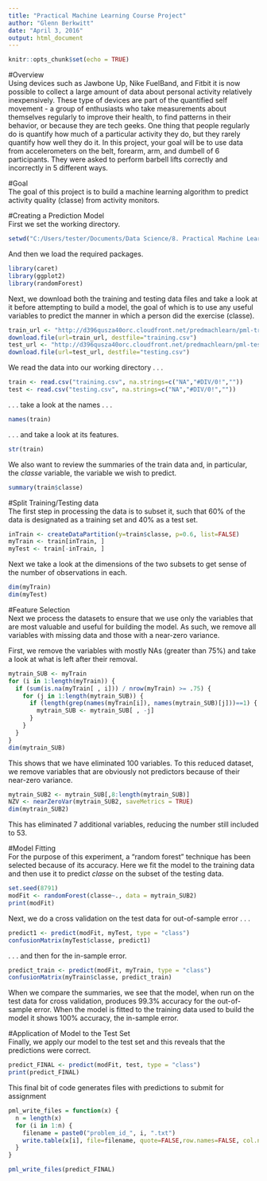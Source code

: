 ```yaml
---
title: "Practical Machine Learning Course Project"
author: "Glenn Berkwitt"
date: "April 3, 2016"
output: html_document
---
```


```r
knitr::opts_chunk$set(echo = TRUE)
```

#Overview  
Using devices such as Jawbone Up, Nike FuelBand, and Fitbit it is now possible to collect a large amount of data about personal activity relatively inexpensively. These type of devices are part of the quantified self movement - a group of enthusiasts who take measurements about themselves regularly to improve their health, to find patterns in their behavior, or because they are tech geeks. One thing that people regularly do is quantify how much of a particular activity they do, but they rarely quantify how well they do it. In this project, your goal will be to use data from accelerometers on the belt, forearm, arm, and dumbell of 6 participants. They were asked to perform barbell lifts correctly and incorrectly in 5 different ways.

#Goal  
The goal of this project is to build a machine learning algorithm to predict activity quality (classe) from activity monitors.  

#Creating a Prediction Model  
First we set the working directory.

```r
setwd("C:/Users/tester/Documents/Data Science/8. Practical Machine Learning")
```

And then we load the required packages.
```r
library(caret)
library(ggplot2)
library(randomForest)
```

Next, we download both the training and testing data files and take a look at it before attempting to build a model, the goal of which is to use any useful 
variables to predict the manner in which a person did the exercise (classe).
```r
train_url <- "http://d396qusza40orc.cloudfront.net/predmachlearn/pml-training.csv"
download.file(url=train_url, destfile="training.csv")
test_url <- "http://d396qusza40orc.cloudfront.net/predmachlearn/pml-testing.csv"
download.file(url=test_url, destfile="testing.csv")
```

We read the data into our working directory . . .
```r
train <- read.csv("training.csv", na.strings=c("NA","#DIV/0!",""))
test <- read.csv("testing.csv", na.strings=c("NA","#DIV/0!",""))
```

. . . take a look at the names . . .
```r
names(train)
```

. . . and take a look at its features.
```r
str(train)
```

We also want to review the summaries of the train data and, in particular, the *classe* variable, the variable we wish to predict.
```r
summary(train$classe)
```

#Split Training/Testing data  
The first step in processing the data is to subset it, such that 60% of the data is designated as a training set and 40% as a test set. 
```r
inTrain <- createDataPartition(y=train$classe, p=0.6, list=FALSE)
myTrain <- train[inTrain, ]
myTest <- train[-inTrain, ]
```

Next we take a look at the dimensions of the two subsets to get sense of the number of observations in each.
```r
dim(myTrain)
dim(myTest)
```

#Feature Selection  
Next we process the datasets to ensure that we use only the variables that are most valuable and useful for building the model.  As such, we remove all variables with missing data and those with a near-zero variance.

First, we remove the variables with mostly NAs (greater than 75%) and take a look at what is left after their removal.
```r
mytrain_SUB <- myTrain
for (i in 1:length(myTrain)) {
  if (sum(is.na(myTrain[ , i])) / nrow(myTrain) >= .75) {
    for (j in 1:length(mytrain_SUB)) {
      if (length(grep(names(myTrain[i]), names(mytrain_SUB)[j]))==1) {
        mytrain_SUB <- mytrain_SUB[ , -j]
      }
    }
  }
}
dim(mytrain_SUB)
```

This shows that we have eliminated 100 variables. To this reduced dataset, we remove variables that are obviously not predictors because of their near-zero variance.
```r
mytrain_SUB2 <- mytrain_SUB[,8:length(mytrain_SUB)]
NZV <- nearZeroVar(mytrain_SUB2, saveMetrics = TRUE)
dim(mytrain_SUB2)
```

This has eliminated 7 additional variables, reducing the number still included to 53.

#Model Fitting  
For the purpose of this experiment, a "random forest" technique has been selected because of its accuracy. Here we fit the model to the training data and then use it to predict *classe* on the subset of the testing data.
```r
set.seed(8791)
modFit <- randomForest(classe~., data = mytrain_SUB2)
print(modFit)
```

Next, we do a cross validation on the test data for out-of-sample error . . .
```r
predict1 <- predict(modFit, myTest, type = "class")
confusionMatrix(myTest$classe, predict1)
```

. . . and then for the in-sample error.
```r
predict_train <- predict(modFit, myTrain, type = "class")
confusionMatrix(myTrain$classe, predict_train)
```

When we compare the summaries, we see that the model, when run on the test data for cross validation, produces 99.3% accuracy for the out-of-sample error. When the model is fitted to the training data used to build the model it shows 100% accuracy, the in-sample error. 

#Application of Model to the Test Set  
Finally, we apply our model to the test set and this reveals that the predictions were correct.
```r
predict_FINAL <- predict(modFit, test, type = "class")
print(predict_FINAL)
```

This final bit of code generates files with predictions to submit for assignment
```r
pml_write_files = function(x) {
  n = length(x)
  for (i in 1:n) {
    filename = paste0("problem_id_", i, ".txt")
    write.table(x[i], file=filename, quote=FALSE,row.names=FALSE, col.names=FALSE)
  }
}

pml_write_files(predict_FINAL)
```

